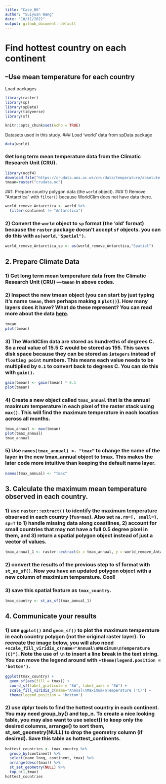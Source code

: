 ```yaml
---
title: "Case_06"
author: "Suiyuan Wang"
date: "10/11/2022"
output: github_document: default
---
```

# Find hottest country on each continent 
## --Use mean temperature for each country
Load packages
```r
library(raster)
library(sp)
library(spData)
library(tidyverse)
library(sf)
```

```r
knitr::opts_chunk$set(echo = TRUE)
```
Datasets used in this study.
### Load 'world' data from spData package
```r
data(world)
```
### Get long term mean temperature data from the Climatic Research Unit (CRU).
```r
library(ncdf4)
download.file("https://crudata.uea.ac.uk/cru/data/temperature/absolute.nc","crudata.nc")
tmean=raster("crudata.nc")
```
##1. Prepare country polygon data (the `world` object).
### 1) Remove “Antarctica” with `filter()` because WorldClim does not have data there.
```r
world_remove_Antarctica <- world %>%
  filter(continent != "Antarctica")
```
### 2) Convert the `world` object to `sp` format (the ‘old’ format) because the `raster` package doesn’t accept `sf` objects. you can do this with `as(world,"Spatial")`.
```r
world_remove_Antarctica_sp <- as(world_remove_Antarctica,"Spatial")
```
## 2. Prepare Climate Data
### 1) Get long term mean temperature data from the Climatic Research Unit (CRU) ---`tmean` in above codes.

### 2) Inspect the new tmean object (you can start by just typing it’s name `tmean`, then perhaps making a `plot()`). How many layers does it have? What do these represent? You can read more about the data [here](https://www.worldclim.org/data/worldclim21.html).
```r
tmean
plot(tmean)
```
### 3) The WorldClim data are stored as hundreths of degrees C. So a real value of 15.5 C would be stored as 155. This saves disk space because they can be stored as `integers` instead of `floating point` numbers. This means each value needs to be multiplied by `0.1` to convert back to degrees C. You can do this with `gain()`.
```r
gain(tmean) <- gain(tmean) * 0.1
plot(tmean)
```
### 4) Create a new object called `tmax_annual` that is the annual maximum temperature in each pixel of the raster stack using `max()`. This will find the maximum temperature in each location across all months.
```r
tmax_annual <- max(tmean)
plot(tmax_annual)
tmax_annual
```
### 5) Use `names(tmax_annual) <- "tmax"` to change the name of the layer in the new tmax_annual object to tmax. This makes the later code more intuitive than keeping the default name layer.
```r
names(tmax_annual) <- "tmax"
```
## 3. Calculate the **maximum mean temperature** observed in each country.
### 1) use `raster::extract()` to identify the maximum temperature observed in each country (`fun=max`). Also set `na.rm=T, small=T, sp=T` to 1) handle missing data along coastlines, 2) account for small countries that may not have a full 0.5 degree pixel in them, and 3) return a spatial polygon object instead of just a vector of values.
```r
tmax_annual_1 <- raster::extract(x = tmax_annual, y = world_remove_Antarctica_sp, fun = max, na.rm =T, small = T, sp = T)
```
### 2) convert the results of the previous step to sf format with `st_as_sf()`. Now you have an updated polygon object with a new column of maximium temperature. Cool!
### 3) save this spatial feature as `tmax_country`.
```r
tmax_country <- st_as_sf(tmax_annual_1)
```
## 4. Communicate your results
### 1) use `ggplot()` and `geom_sf()` to plot the maximum temperature in each country polygon (not the original raster layer). To recreate the image below, you will also need `+scale_fill_viridis_c(name="Annual\nMaximum\nTemperature (C)")`. Note the use of `\n` to insert a line break in the text string. You can move the legend around with `+theme(legend.position = 'bottom')`.
```r
ggplot(tmax_country) + 
  geom_sf(aes(fill = tmax)) +
  coord_sf(label_graticule = "SW", label_axes = "SW") +
  scale_fill_viridis_c(name="Annual\nMaximum\nTemperature (°C)") +
  theme(legend.position = 'bottom')
```
### 2) use dplyr tools to find the hottest country in each continent. You may need group_by() and top_n. To create a nice looking table, you may also want to use select() to keep only the desired columns, arrange() to sort them, st_set_geometry(NULL) to drop the geometry column (if desired). Save this table as hottest_continents.
```r
hottest_countries <- tmax_country %>%
  group_by(continent) %>%
  select(name_long, continent, tmax) %>%
  arrange(desc(tmax)) %>%
  st_set_geometry(NULL) %>%
  top_n(1,tmax)
hottest_countries
```